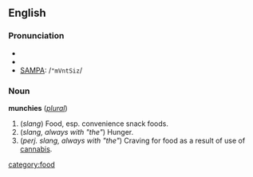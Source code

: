 ==English==
===Pronunciation===
*{{AHD|/mŭn'chiz/}}
*{{IPA|/ˈmʌntʃiz/}}
*[[SAMPA]]: /<tt>"mVntSiz</tt>/

===Noun===
'''munchies''' (''[[plural]]'')

#(''slang'') Food, esp. convenience snack foods.
#(''slang, always with "the"'') Hunger.
#(''perj. slang, always with "the"'') Craving for food as a result of use of [[cannabis]].

[[category:food]]